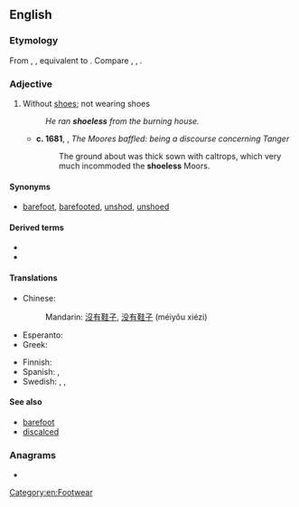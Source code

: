 ==English==

===Etymology===
From {{inh|en|enm|sholes}}, {{m|enm|scholes}}, equivalent to {{suf|en|shoe|less}}. Compare {{cog|nl|schoenloos|t=shoeless}}, {{cog|de|schuhlos|t=shoeless}}, {{cog|non|skólaus|t=shoeless}}.

===Adjective===
{{en-adj|-}}

# Without [[shoes]]; not wearing shoes
#: ''He ran '''shoeless''' from the burning house.''
#* '''c. 1681''', {{w|Lancelot Addison}}, ''The Moores baffled: being a discourse concerning Tanger''
#*: The ground about was thick sown with caltrops, which very much incommoded the '''shoeless''' Moors.

====Synonyms====
* [[barefoot]], [[barefooted]], [[unshod]], [[unshoed]]

====Derived terms====
* {{l|en|shoelessly}}
* {{l|en|shoelessness}}

====Translations====
{{trans-top|without shoes}}
* Chinese:
*: Mandarin: [[沒有]][[鞋子]], [[没有]][[鞋子]] (méiyǒu xiézi)
* Esperanto: {{t|eo|senŝua}}
* Greek: {{t+|el|απαπούτσωτος}}
{{trans-mid}}
* Finnish: {{t+|fi|kengätön}}
* Spanish: {{t+|es|descalzo|m}}, {{t+|es|descalza|f}}
* Swedish: {{t|sv|skolös}}, {{t+|sv|oskodd}}, {{t+|sv|barfota}}
{{trans-bottom}}

====See also====
* [[barefoot]]
* [[discalced]]

===Anagrams===
* {{anagrams|en|a=eehlosss|essholes|hoseless}}

[[Category:en:Footwear]]